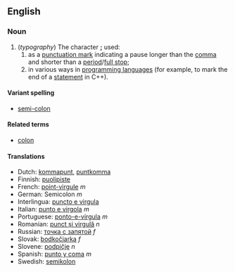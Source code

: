 ==English==
===Noun===
#(''typography'') The character ''';''' used:
##as a [[punctuation mark]] indicating a pause longer than the [[comma]] and shorter than a [[period]]/[[full stop]];
##in various ways in [[programming language]]s (for example, to mark the end of a [[statement]] in C++).
<!--Greek uses a similar symbol for a [[question mark]].-->

====Variant spelling====
*[[semi-colon]]

====Related terms====
*[[colon]]

====Translations====
*Dutch: [[kommapunt]], [[puntkomma]]
*Finnish: [[puolipiste]]
*French: [[point-virgule]] ''m''
*German: Semicolon ''m''
*Interlingua: [[puncto e virgula]]
*Italian: [[punto e virgola]] ''m''
*Portuguese: [[ponto-e-vírgula]] ''m''
*Romanian: [[punct şi virgulă]] ''n''
*Russian: [[точка с запятой]] ''f''
*Slovak: [[bodkočiarka]] ''f''
*Slovene: [[podpičje]] ''n''
*Spanish: [[punto y coma]] ''m''
*Swedish: [[semikolon]]

{{Punctuation}}